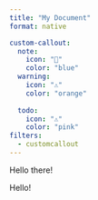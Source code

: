```yaml
---
title: "My Document"
format: native

custom-callout:
  note:
    icon: "📝"
    color: "blue"
  warning:
    icon: "⚠️"
    color: "orange"
    
  todo:
    icon: "⚠️"
    color: "pink"
filters:
  - customcallout
---
```


::: todo
Hello there!
:::

::: {.callout-note}
Hello!
:::